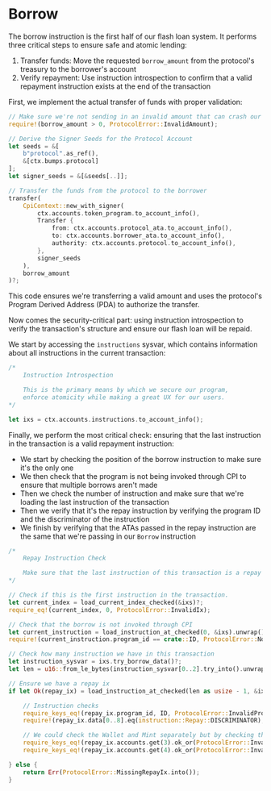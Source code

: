 # Borrow

The borrow instruction is the first half of our flash loan system. It performs three critical steps to ensure safe and atomic lending:
1. Transfer funds: Move the requested `borrow_amount` from the protocol's treasury to the borrower's account
2. Verify repayment: Use instruction introspection to confirm that a valid repayment instruction exists at the end of the transaction

<ArticleSection name="Fund Transfer" id="fund-transfer" level="h2" />

First, we implement the actual transfer of funds with proper validation:

```rust
// Make sure we're not sending in an invalid amount that can crash our Protocol
require!(borrow_amount > 0, ProtocolError::InvalidAmount);

// Derive the Signer Seeds for the Protocol Account
let seeds = &[
    b"protocol".as_ref(),
    &[ctx.bumps.protocol]
];
let signer_seeds = &[&seeds[..]];

// Transfer the funds from the protocol to the borrower
transfer(
    CpiContext::new_with_signer(
        ctx.accounts.token_program.to_account_info(), 
        Transfer {
            from: ctx.accounts.protocol_ata.to_account_info(),
            to: ctx.accounts.borrower_ata.to_account_info(),
            authority: ctx.accounts.protocol.to_account_info(),
        }, 
        signer_seeds
    ), 
    borrow_amount
)?;
```

This code ensures we're transferring a valid amount and uses the protocol's Program Derived Address (PDA) to authorize the transfer.

<ArticleSection name="Instruction Introspection" id="instruction-introspection" level="h2" />

Now comes the security-critical part: using instruction introspection to verify the transaction's structure and ensure our flash loan will be repaid.

We start by accessing the `instructions` sysvar, which contains information about all instructions in the current transaction:


```rust
/*
    Instruction Introspection

    This is the primary means by which we secure our program,
    enforce atomicity while making a great UX for our users.
*/

let ixs = ctx.accounts.instructions.to_account_info();
```

Finally, we perform the most critical check: ensuring that the last instruction in the transaction is a valid repayment instruction:
- We start by checking the position of the borrow instruction to make sure it's the only one
- We then check that the program is not being invoked through CPI to ensure that multiple borrows aren't made
- Then we check the number of instruction and make sure that we're loading the last instruction of the transaction
- Then we verify that it's the repay instruction by verifying the program ID and the discriminator of the instruction
- We finish by verifying that the ATAs passed in the repay instruction are the same that we're passing in our `Borrow` instruction

```rust
/*
    Repay Instruction Check

    Make sure that the last instruction of this transaction is a repay instruction
*/

// Check if this is the first instruction in the transaction.
let current_index = load_current_index_checked(&ixs)?;
require_eq!(current_index, 0, ProtocolError::InvalidIx); 

// Check that the borrow is not invoked through CPI
let current_instruction = load_instruction_at_checked(0, &ixs).unwrap();
require!(current_instruction.program_id == crate::ID, ProtocolError::NoCPIBorrowAllowed);

// Check how many instruction we have in this transaction
let instruction_sysvar = ixs.try_borrow_data()?;
let len = u16::from_le_bytes(instruction_sysvar[0..2].try_into().unwrap());

// Ensure we have a repay ix
if let Ok(repay_ix) = load_instruction_at_checked(len as usize - 1, &ixs) {

    // Instruction checks
    require_keys_eq!(repay_ix.program_id, ID, ProtocolError::InvalidProgram);
    require!(repay_ix.data[0..8].eq(instruction::Repay::DISCRIMINATOR), ProtocolError::InvalidIx);

    // We could check the Wallet and Mint separately but by checking the ATA we do this automatically
    require_keys_eq!(repay_ix.accounts.get(3).ok_or(ProtocolError::InvalidBorrowerAta)?.pubkey, ctx.accounts.borrower_ata.key(), ProtocolError::InvalidBorrowerAta);
    require_keys_eq!(repay_ix.accounts.get(4).ok_or(ProtocolError::InvalidProtocolAta)?.pubkey, ctx.accounts.protocol_ata.key(), ProtocolError::InvalidProtocolAta);

} else {
    return Err(ProtocolError::MissingRepayIx.into());
}
```
